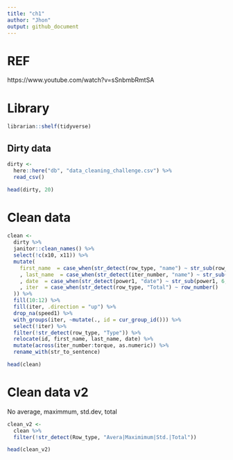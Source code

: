 ```yaml
---
title: "ch1"
author: "Jhon"
output: github_document
---
```


# REF

https://www.youtube.com/watch?v=sSnbmbRmtSA


# Library

```r
librarian::shelf(tidyverse)
```


## Dirty data

```r
dirty <- 
  here::here("db", "data_cleaning_challenge.csv") %>% 
  read_csv()
```

```r
head(dirty, 20)
```


# Clean data

```r
clean <- 
  dirty %>% 
  janitor::clean_names() %>% 
  select(!c(x10, x11)) %>% 
  mutate(
    first_name  = case_when(str_detect(row_type, "name") ~ str_sub(row_type, 13, -1))
    , last_name  = case_when(str_detect(iter_number, "name") ~ str_sub(iter_number, 12, -1))
    , date  = case_when(str_detect(power1, "date") ~ str_sub(power1, 6, -1))
    , iter  = case_when(str_detect(row_type, "Total") ~ row_number()
  )) %>% 
  fill(10:12) %>% 
  fill(iter, .direction = "up") %>% 
  drop_na(speed1) %>% 
  with_groups(iter, ~mutate(., id = cur_group_id())) %>% 
  select(!iter) %>% 
  filter(!str_detect(row_type, "Type")) %>% 
  relocate(id, first_name, last_name, date) %>% 
  mutate(across(iter_number:torque, as.numeric)) %>% 
  rename_with(str_to_sentence)
```
```r
head(clean)
```

# Clean data v2

No average, maximmum, std.dev, total

```r
clean_v2 <- 
  clean %>% 
  filter(!str_detect(Row_type, "Avera|Maximimum|Std.|Total"))
```

```r
head(clean_v2)
```

